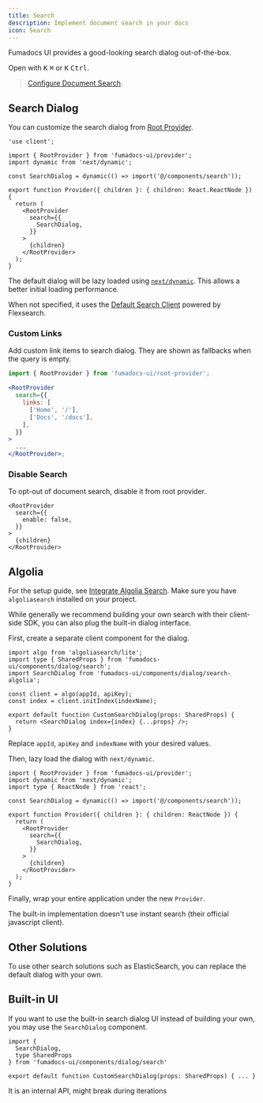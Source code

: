```yaml
---
title: Search
description: Implement document search in your docs
icon: Search
---
```


Fumadocs UI provides a good-looking search dialog out-of-the-box.

Open with <kbd>K</kbd> <kbd>⌘</kbd> or <kbd>K</kbd> <kbd>Ctrl</kbd>.

> [Configure Document Search](/docs/headless/search).

## Search Dialog

You can customize the search dialog from [Root Provider](/docs/ui/blocks/root-provider).

```tsx
'use client';

import { RootProvider } from 'fumadocs-ui/provider';
import dynamic from 'next/dynamic';

const SearchDialog = dynamic(() => import('@/components/search'));

export function Provider({ children }: { children: React.ReactNode }) {
  return (
    <RootProvider
      search={{
        SearchDialog,
      }}
    >
      {children}
    </RootProvider>
  );
}
```

The default dialog will be lazy loaded using
[`next/dynamic`](https://nextjs.org/docs/app/building-your-application/optimizing/lazy-loading).
This allows a better initial loading performance.

When not specified, it uses the [Default Search Client](/docs/headless/search/flexsearch) powered by Flexsearch.

### Custom Links

Add custom link items to search dialog.
They are shown as fallbacks when the query is empty.

```jsx
import { RootProvider } from 'fumadocs-ui/root-provider';

<RootProvider
  search={{
    links: [
      ['Home', '/'],
      ['Docs', '/docs'],
    ],
  }}
>
  ...
</RootProvider>;
```

### Disable Search

To opt-out of document search, disable it from root provider.

```mdx
<RootProvider
  search={{
    enable: false,
  }}
>
  {children}
</RootProvider>
```

## Algolia

For the setup guide, see [Integrate Algolia Search](/docs/headless/search/algolia). Make sure you have `algoliasearch` installed on your project.

While generally we recommend building your own search with their client-side
SDK, you can also plug the built-in dialog interface.

First, create a separate client component for the dialog.

```tsx title="Client Component"
import algo from 'algoliasearch/lite';
import type { SharedProps } from 'fumadocs-ui/components/dialog/search';
import SearchDialog from 'fumadocs-ui/components/dialog/search-algolia';

const client = algo(appId, apiKey);
const index = client.initIndex(indexName);

export default function CustomSearchDialog(props: SharedProps) {
  return <SearchDialog index={index} {...props} />;
}
```

Replace `appId`, `apiKey` and `indexName` with your desired values.

Then, lazy load the dialog with `next/dynamic`.

```tsx title="Provider (Client Component)"
import { RootProvider } from 'fumadocs-ui/provider';
import dynamic from 'next/dynamic';
import type { ReactNode } from 'react';

const SearchDialog = dynamic(() => import('@/components/search'));

export function Provider({ children }: { children: ReactNode }) {
  return (
    <RootProvider
      search={{
        SearchDialog,
      }}
    >
      {children}
    </RootProvider>
  );
}
```

Finally, wrap your entire application under the new `Provider`.

<Callout title="Note" className='mt-4'>

The built-in implementation doesn't use instant search (their official
javascript client).

</Callout>

## Other Solutions

To use other search solutions such as ElasticSearch, you can replace the
default dialog with your own.

## Built-in UI

If you want to use the built-in search dialog UI instead of building your own,
you may use the `SearchDialog` component.

```tsx
import {
  SearchDialog,
  type SharedProps
} from 'fumadocs-ui/components/dialog/search'

export default function CustomSearchDialog(props: SharedProps) { ... }
```

<Callout type="warn" title="Unstable">
  It is an internal API, might break during iterations
</Callout>
